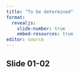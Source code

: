 ```yaml
---
title: "To be determined"
format: 
  revealjs:
    slide-number: true
    embed-resources: true
editor: source
---
```


## Slide 01-02

::: notes

:::

